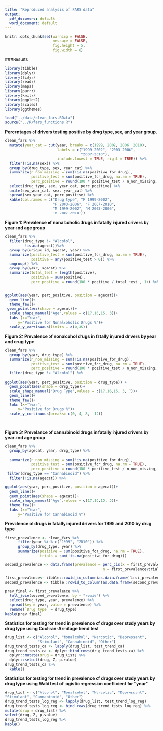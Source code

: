 ```yaml
---
title: "Reproduced analysis of FARS data"
output:
  pdf_document: default
  word_document: default
---
```


```r
knitr::opts_chunk$set(warning = FALSE,
                      message = FALSE,
                      fig.height = 5,
                      fig.width = 8)
```

###Results   


```r
library(tibble)
library(dplyr)
library(tidyr)
library(readr)
library(maps)
library(purrr)
library(knitr)
library(ggplot2)
library(scales)
library(ggthemes)
```


```r
load("../data/clean_fars.RData")
source("../R/fars_functions.R")
```


**Percentages of drivers testing positive by drug type, sex, and year group.**   
```r
clean_fars %>%
  mutate(year_cat = cut(year, breaks = c(1999, 2002, 2006, 2010),
                        labels = c("1999-2002", "2003-2006",
                                   "2007-2010"),
                        include.lowest = TRUE, right = TRUE)) %>%
  filter(!is.na(sex)) %>%
  group_by(drug_type, sex, year_cat) %>%
  summarize(n_non_missing = sum(!is.na(positive_for_drug)),
            positive_test = sum(positive_for_drug, na.rm = TRUE),
            perc_positive = round(100 * positive_test / n_non_missing, 1)) %>%
  select(drug_type, sex, year_cat, perc_positive) %>%
  unite(sex_year_cat, sex, year_cat) %>%
  spread(sex_year_cat, perc_positive) %>%
  kable(col.names = c("Drug type", "F 1999-2002",
                      "F 2003-2006", "F 2007-2010",
                      "M 1999-2002", "M 2003-2006",
                      "M 2007-2010"))

``` 
   
   
**Figure 1: Prevalence of nonalcoholic drugs in fatally injured drivers by year and age group**

```r
clean_fars %>%
  filter(drug_type != "Alcohol",
         !is.na(agecat))%>%
  group_by(unique_id, agecat, year) %>%
  summarize(positive_test = sum(positive_for_drug, na.rm = TRUE),
            positive = any(positive_test > 0)) %>% 
  ungroup() %>% 
  group_by(year, agecat) %>% 
  summarize(total_test = length(positive),
            positive = sum(positive),
            perc_positive = round(100 * positive / total_test , 1)) %>%

   
ggplot(aes(year, perc_positive, position = agecat))+
  geom_line()+
  theme_few()+
 geom_point(aes(shape = agecat))+
  scale_shape_manual("Age",values = c(17,16,15, 3))+
  labs (x="Year",
      y="Positive for Nonalcoholic Drugs %")+
  scale_y_continuous(limits = c(0,35))

```
     
**Figure 2: Prevalence of nonalcohol drugs in fatally injured drivers by year and drug type**   
```r
clean_fars %>%
  group_by(year, drug_type) %>% 
  summarize(n_non_missing = sum(!is.na(positive_for_drug)),
            positive_test = sum(positive_for_drug, na.rm = TRUE),
            perc_positive = round(100 * positive_test / n_non_missing, 1)) %>%
  filter(drug_type != "Alcohol") %>%
   
ggplot(aes(year, perc_positive, position = drug_type)) +
  geom_point(aes(shape = drug_type))+
  scale_shape_manual("Drug Type",values = c(17,16,15, 3, 7))+
  geom_line()+
  theme_few()+
  labs (x="Year",
      y="Positive for Drugs %")+
  scale_y_continuous(breaks= c(0, 4, 8,  12))
      
     
```
 
**Figure 3: Prevelance of cannabinoid drugs in fatally injured drivers by year and age group**       

```r
clean_fars %>%
  group_by(agecat, year, drug_type) %>% 
  
  summarize(n_non_missing = sum(!is.na(positive_for_drug)),
            positive_test = sum(positive_for_drug, na.rm = TRUE),
            perc_positive = round(100 * positive_test / n_non_missing, 1)) %>%
 filter(drug_type == "Cannabinoid") %>% 
  filter(!is.na(agecat)) %>% 
   
ggplot(aes(year, perc_positive, position = agecat))+
  geom_line()+
  geom_point(aes(shape = agecat))+
  scale_shape_manual("Age",values = c(17,16,15, 3))+
  theme_few()+
  labs (x="Year",
      y="Positive for Cannabinoid %")


```


   
**Prevalence of drugs in fatally injured drivers for 1999 and 2010 by drug type**   
```r
first_prevalence <- clean_fars %>%
      filter(year %in% c("1999", "2010")) %>%
      group_by(drug_type, year) %>%
      summarize(positive = sum(positive_for_drug, na.rm = TRUE),
                trials = sum(!is.na(positive_for_drug)))

second_prevalence <- data.frame(prevalence = perc_cis(x = first_prevalence$positive, 
                                             n = first_prevalence$trials))

first_prevalence<- tibble::rowid_to_column(as.data.frame(first_prevalence, var = "rowid"))
second_prevalence <- tibble::rowid_to_column(as.data.frame(second_prevalence, var = "rowid"))

prev_final <- first_prevalence %>% 
  full_join(second_prevalence, by = "rowid") %>% 
  select(drug_type, year, prevalence) %>% 
  spread(key = year, value = prevalence) %>% 
  rename(`Drug type` = drug_type)
kable(prev_final)
```
   
   
      
 **Statistics for testing for trend in prevalence of drugs over study years by drug type using Cochran-Armitage trend test**


```r
drug_list <- c("Alcohol", "Nonalcohol", "Narcotic", "Depressant",
               "Stimulant", "Cannabinoid", "Other")
drug_trend_tests_ca <- lapply(drug_list, test_trend_ca)
drug_trend_tests_ca <- dplyr::bind_rows(drug_trend_tests_ca) %>%
  dplyr::mutate(drug = drug_list) %>%
  dplyr::select(drug, Z, p.value)
drug_trend_tests_ca %>% 
  kable()
```

**Statistics for testing for trend in prevalence of drugs over study years by drug type using Wald test of logistic regression coefficient for “year”**    


```r
drug_list <- c("Alcohol", "Nonalcohol", "Narcotic", "Depressant",
"Stimulant", "Cannabinoid", "Other")
drug_trend_tests_log_reg <- lapply(drug_list, test_trend_log_reg)
drug_trend_tests_log_reg <- bind_rows(drug_trend_tests_log_reg) %>%
mutate(drug = drug_list) %>%
select(drug, Z, p.value)
drug_trend_tests_log_reg %>% 
kable()
```

